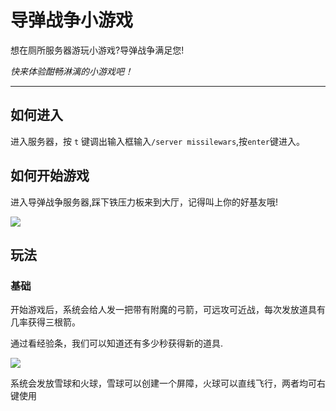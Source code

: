 # 导弹战争小游戏

想在厕所服务器游玩小游戏?导弹战争满足您!

_快来体验酣畅淋漓的小游戏吧！_

---

## 如何进入

进入服务器，按 `t` 键调出输入框输入`/server missilewars`,按`enter`键进入。



## 如何开始游戏

进入导弹战争服务器,踩下铁压力板来到大厅，记得叫上你的好基友哦!

![](铁压力板.png)

## 玩法

### 基础
开始游戏后，系统会给人发一把带有附魔的弓箭，可远攻可近战，每次发放道具有几率获得三根箭。

通过看经验条，我们可以知道还有多少秒获得新的道具.

![](经验条.png)

系统会发放雪球和火球，雪球可以创建一个屏障，火球可以直线飞行，两者均可右键使用

